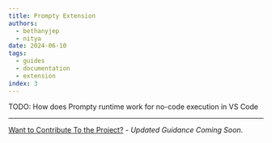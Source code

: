 ```yaml
---
title: Prompty Extension
authors:
  - bethanyjep
  - nitya
date: 2024-06-10
tags:
  - guides
  - documentation
  - extension
index: 3
---
```


TODO: How does Prompty runtime work for no-code execution in VS Code

---
[Want to Contribute To the Project?](/docs/contributing/) - _Updated Guidance Coming Soon_.
